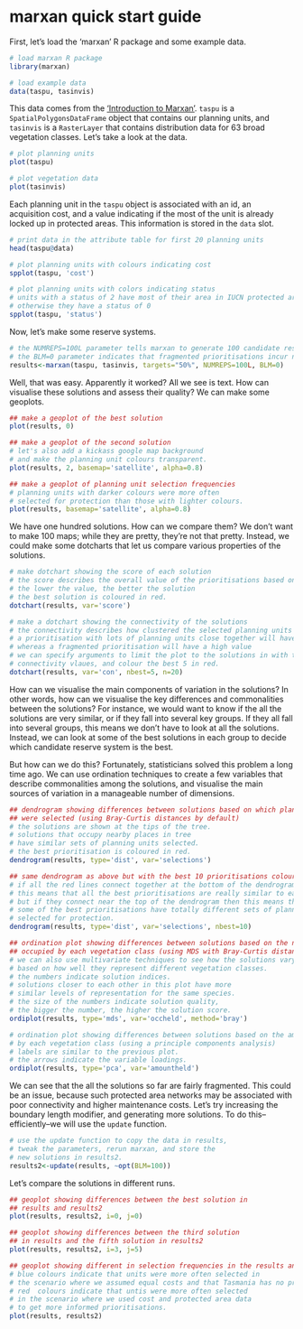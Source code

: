marxan quick start guide
============

First, let's load the 'marxan' R package and some example data.

```r
# load marxan R package
library(marxan)

# load example data
data(taspu, tasinvis)
```

This data comes from the ['Introduction to Marxan'](http://marxan.net/courses.html). `taspu` is a `SpatialPolygonsDataFrame` object that contains our planning units, and `tasinvis` is a `RasterLayer` that contains distribution data for 63 broad vegetation classes. Let's take a look at the data.

```r
# plot planning units
plot(taspu)

# plot vegetation data
plot(tasinvis)
```

Each planning unit in the `taspu` object is associated with an id, an acquisition cost, and a value indicating if the most of the unit is already locked up in protected areas. This information is stored in the `data` slot.

```r
# print data in the attribute table for first 20 planning units
head(taspu@data)

# plot planning units with colours indicating cost
spplot(taspu, 'cost')

# plot planning units with colors indicating status
# units with a status of 2 have most of their area in IUCN protected areas,
# otherwise they have a status of 0
spplot(taspu, 'status')
```

Now, let's make some reserve systems.

```r
# the NUMREPS=100L parameter tells marxan to generate 100 candidate reserve systems
# the BLM=0 parameter indicates that fragmented prioritisations incur no additional penalties
results<-marxan(taspu, tasinvis, targets="50%", NUMREPS=100L, BLM=0)
```

Well, that was easy. Apparently it worked? All we see is text. How can visualise these solutions and assess their quality? We can make some geoplots.

```r
## make a geoplot of the best solution
plot(results, 0)

## make a geoplot of the second solution
# let's also add a kickass google map background
# and make the planning unit colours transparent.
plot(results, 2, basemap='satellite', alpha=0.8)

## make a geoplot of planning unit selection frequencies
# planning units with darker colours were more often
# selected for protection than those with lighter colours.
plot(results, basemap='satellite', alpha=0.8)
```

We have one hundred solutions. How can we compare them? We don't want to make 100 maps; while they are pretty, they're not that pretty. Instead, we could make some dotcharts that let us compare various properties of the solutions.

```r
# make dotchart showing the score of each solution
# the score describes the overall value of the prioritisations based on our criteria
# the lower the value, the better the solution
# the best solution is coloured in red.
dotchart(results, var='score')

# make a dotchart showing the connectivity of the solutions
# the connectivity describes how clustered the selected planning units are
# a prioritisation with lots of planning units close together will have a low value
# whereas a fragmented prioritisation will have a high value
# we can specify arguments to limit the plot to the solutions in with the top 20
# connectivity vlaues, and colour the best 5 in red.
dotchart(results, var='con', nbest=5, n=20)
```

How can we visualise the main components of variation in the solutions? In other words, how can we visualise the key differences and commonalities between the solutions? For instance, we would want to know if the all the solutions are very similar, or if they fall into several key groups. If they all fall into several groups, this means we don't have to look at all the solutions. Instead, we can look at some of the best solutions in each group to decide which candidate reserve system is the best. 

But how can we do this? Fortunately, statisticians solved this problem a long time ago. We can use ordination techniques to create a few variables that describe commonalities among the solutions, and visualise the main sources of variation in a manageable number of dimensions.

```r
## dendrogram showing differences between solutions based on which planning units 
## were selected (using Bray-Curtis distances by default)
# the solutions are shown at the tips of the tree.
# solutions that occupy nearby places in tree
# have similar sets of planning units selected.
# the best prioritisation is coloured in red.
dendrogram(results, type='dist', var='selections')

## same dendrogram as above but with the best 10 prioritisations coloured in red
# if all the red lines connect together at the bottom of the dendrogram
# this means that all the best prioritisations are really similar to each other,
# but if they connect near the top of the dendrogram then this means that
# some of the best prioritisations have totally different sets of planning units
# selected for protection.
dendrogram(results, type='dist', var='selections', nbest=10)

## ordination plot showing differences between solutions based on the number of units
## occupied by each vegetation class (using MDS with Bray-Curtis distances)
# we can also use multivariate techniques to see how the solutions vary
# based on how well they represent different vegetation classes.
# the numbers indicate solution indices.
# solutions closer to each other in this plot have more
# similar levels of representation for the same species.
# the size of the numbers indicate solution quality,
# the bigger the number, the higher the solution score.
ordiplot(results, type='mds', var='occheld', method='bray')

# ordination plot showing differences between solutions based on the amount held 
# by each vegetation class (using a principle components analysis)
# labels are similar to the previous plot.
# the arrows indicate the variable loadings.
ordiplot(results, type='pca', var='amountheld')
```

We can see that the all the solutions so far are fairly fragmented. This could be an issue, because such protected area networks may be associated with poor connectivity and higher maintenance costs. Let's try increasing the boundary length modifier, and generating more solutions. To do this--efficiently--we will use the `update` function.

```r
# use the update function to copy the data in results,
# tweak the parameters, rerun marxan, and store the 
# new solutions in results2.
results2<-update(results, ~opt(BLM=100))
```

Let's compare the solutions in different runs.

```r
## geoplot showing differences between the best solution in 
## results and results2 
plot(results, results2, i=0, j=0)

## geoplot showing differences between the third solution
## in results and the fifth solution in results2
plot(results, results2, i=3, j=5)

## geoplot showing different in selection frequencies in the results and results2 objects
# blue colours indicate that units were more often selected in
# the scenario where we assumed equal costs and that Tasmania has no protected areas.
# red  colours indicate that untis were more often selected
# in the scenario where we used cost and protected area data
# to get more informed prioritisations.
plot(results, results2)
```



<!--
%\VignetteEngine{knitr::knitr}
%\VignetteIndexEntry{Quick start guide to the marxan R package}
-->